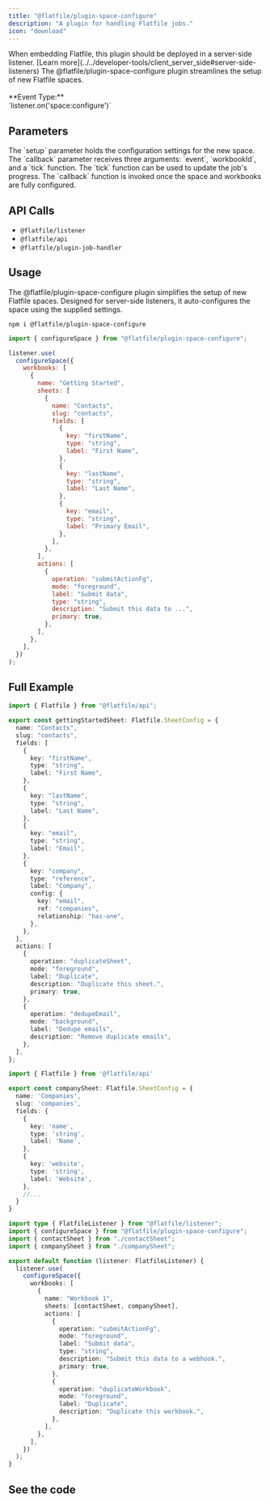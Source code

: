 ```yaml
---
title: "@flatfile/plugin-space-configure"
description: "A plugin for handling Flatfile jobs."
icon: "download"
---
```


<Warning>
  When embedding Flatfile, this plugin should be deployed in a server-side
  listener. [Learn
  more](../../developer-tools/client_server_side#server-side-listeners)
</Warning>

<CardGroup cols={1}>
  <Card
    title="@flatfile/plugin-space-configure"
    icon="download"
  >
    The @flatfile/plugin-space-configure plugin streamlines the setup of new Flatfile spaces.
    <br/>
    <br/>
    **Event Type:**
    <br/>
    `listener.on('space:configure')`

  </Card>
</CardGroup>

## Parameters

<ParamField path="setup" type="SetupFactory" required>
  The `setup` parameter holds the configuration settings for the new space.
</ParamField>

<ParamField path="callback" type="function">
  The `callback` parameter receives three arguments: `event`, `workbookId`, and
  a `tick` function. The `tick` function can be used to update the job's
  progress. The `callback` function is invoked once the space and workbooks are
  fully configured.
</ParamField>

## API Calls

- `@flatfile/listener`
- `@flatfile/api`
- `@flatfile/plugin-job-handler`

## Usage

The @flatfile/plugin-space-configure plugin simplifies the setup of new Flatfile spaces.
Designed for server-side listeners, it auto-configures the space using the supplied settings.

```SSH install
npm i @flatfile/plugin-space-configure
```

```js import
import { configureSpace } from "@flatfile/plugin-space-configure";
```

```js listener.js
listener.use(
  configureSpace({
    workbooks: [
      {
        name: "Getting Started",
        sheets: [
          {
            name: "Contacts",
            slug: "contacts",
            fields: [
              {
                key: "firstName",
                type: "string",
                label: "First Name",
              },
              {
                key: "lastName",
                type: "string",
                label: "Last Name",
              },
              {
                key: "email",
                type: "string",
                label: "Primary Email",
              },
            ],
          },
        ],
        actions: [
          {
            operation: "submitActionFg",
            mode: "foreground",
            label: "Submit data",
            type: "string",
            description: "Submit this data to ...",
            primary: true,
          },
        ],
      },
    ],
  })
);
```

## Full Example

```typescript contactSheet.ts
import { Flatfile } from "@flatfile/api";

export const gettingStartedSheet: Flatfile.SheetConfig = {
  name: "Contacts",
  slug: "contacts",
  fields: [
    {
      key: "firstName",
      type: "string",
      label: "First Name",
    },
    {
      key: "lastName",
      type: "string",
      label: "Last Name",
    },
    {
      key: "email",
      type: "string",
      label: "Email",
    },
    {
      key: "company",
      type: "reference",
      label: "Company",
      config: {
        key: "email",
        ref: "companies",
        relationship: "has-one",
      },
    },
  ],
  actions: [
    {
      operation: "duplicateSheet",
      mode: "foreground",
      label: "Duplicate",
      description: "Duplicate this sheet.",
      primary: true,
    },
    {
      operation: "dedupeEmail",
      mode: "background",
      label: "Dedupe emails",
      description: "Remove duplicate emails",
    },
  ],
};
```

```typescript companySheet.ts
import { Flatfile } from '@flatfile/api'

export const companySheet: Flatfile.SheetConfig = {
  name: 'Companies',
  slug: 'companies',
  fields: {
    {
      key: 'name',
      type: 'string',
      label: 'Name',
    },
    {
      key: 'website',
      type: 'string',
      label: 'Website',
    },
    //...
  }
}
```

```typescript listener.ts
import type { FlatfileListener } from "@flatfile/listener";
import { configureSpace } from "@flatfile/plugin-space-configure";
import { contactSheet } from "./contactSheet";
import { companySheet } from "./companySheet";

export default function (listener: FlatfileListener) {
  listener.use(
    configureSpace({
      workbooks: [
        {
          name: "Workbook 1",
          sheets: [contactSheet, companySheet],
          actions: [
            {
              operation: "submitActionFg",
              mode: "foreground",
              label: "Submit data",
              type: "string",
              description: "Submit this data to a webhook.",
              primary: true,
            },
            {
              operation: "duplicateWorkbook",
              mode: "foreground",
              label: "Duplicate",
              description: "Duplicate this workbook.",
            },
          ],
        },
      ],
    })
  );
}
```

## See the code

<CardGroup cols={2}>
  <Card
    title="@flatfile/plugin-space-configure"
    href="https://github.com/FlatFilers/flatfile-plugins/tree/main/plugins/job-handler"
    icon="github"
  ></Card>
</CardGroup>
